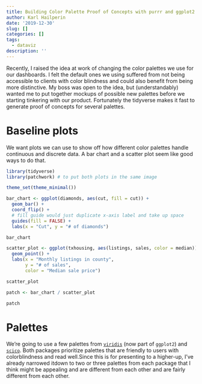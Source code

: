 ```yaml
---
title: Building Color Palette Proof of Concepts with purrr and ggplot2
author: Karl Hailperin
date: '2019-12-30'
slug: []
categories: []
tags:
  - dataviz
description: ''
---
```

Recently, I raised the idea at work of changing the color palettes we use for 
our dashboards. I felt the default ones we using suffered from not being 
accessible to clients with color blindness and could also benefit from being more
distinctive. My boss was open to the idea, but (understandably) wanted me to put 
together mockups of possible new palettes before we starting tinkering with our
product. Fortunately the tidyverse makes it fast to generate proof of concepts 
for several palettes.

# Baseline plots
We want plots we can use to show off how different color palettes handle 
continuous and discrete data. A bar chart and a scatter plot seem like 
good ways to do that.

```r
library(tidyverse)
library(patchwork) # to put both plots in the same image

theme_set(theme_minimal())
```

```r
bar_chart <- ggplot(diamonds, aes(cut, fill = cut)) + 
  geom_bar() + 
  coord_flip() +
  # fill guide would just duplicate x-axis label and take up space
  guides(fill = FALSE) +
  labs(x = "Cut", y = "# of diamonds")

bar_chart
```

```r
scatter_plot <- ggplot(txhousing, aes(listings, sales, color = median)) +
  geom_point() +
  labs(x = "Monthly listings in county", 
       y = "# of sales",
       color = "Median sale price")

scatter_plot
```

```r
patch <- bar_chart / scatter_plot

patch
```

# Palettes
We're going to use a few palettes from
[`viridis`](https://cran.r-project.org/web/packages/viridis/vignettes/intro-to-viridis.html) 
(now part of `ggplot2`) and 
[`scico`](https://www.data-imaginist.com/2018/scico-and-the-colour-conundrum/). 
Both packages prioritize palettes that are friendly to users with 
colorblindness and read well.Since this is for presenting to a higher-up, I've 
already narrowed itdown to two or three palettes from each package that I 
think might be appealing and are different from each other and are fairly 
different from each other.

```r

```

```r

```

